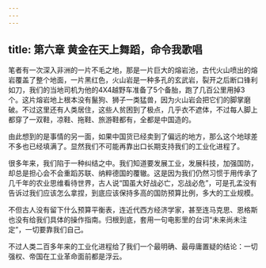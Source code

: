 ```yaml
---
---
---
```

title: 第六章 黄金在天上舞蹈，命令我歌唱
---


笔者有一次深入非洲的一片不毛之地，那是一片巨大的熔岩池，古代火山喷出的熔岩覆盖了整个地面，一片黑红色，火山岩是一种多孔的玄武岩，裂开之后断口锋利如刀，我们的当地司机为他的4X4越野车准备了5个备胎，跑了几百公里用掉3个。这片熔岩地上根本没有鬣狗、狮子一类猛兽，因为火山岩会把它们的脚掌磨破。不过这里还有人类居住，这些人贫困到了极点，几乎衣不遮体，不过每人脚上都穿了一双鞋，凉鞋、拖鞋、旅游鞋都有，全都是中国造的。

由此想到的是事情的另一面，如果中国货已经卖到了偏远的地方，那么这个地球差不多也已经填满了。显然我们不可能再靠出口长期支持我们的工业化进程了。

很多年来，我们陷于一种纠结之中。我们知道要发展工业，发展科技，加强国防，却总是担心会不会重蹈苏联、纳粹德国的覆辙。这是因为我们仍然习惯于用传承了几千年的农业思维看待世界，古人说“国虽大好战必亡，忘战必危”，可是孔孟没有告诉过我们应该怎么拿捏，到底应该保持多高的国防预算比例，多大的工业规模。

不但古人没有留下什么预算平衡表，连近代西方经济学家，甚至连马克思、恩格斯也没有给我们具体的操作指南。归根到底，套用一句电影里的台词“未来尚未注定”，一切要靠我们自己。

不过人类二百多年来的工业化进程给了我们一个最明确、最毋庸置疑的结论：一切强权、帝国在工业革命面前都是浮云。


